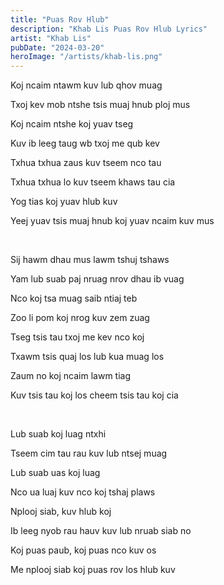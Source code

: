 ```yaml
---
title: "Puas Rov Hlub"
description: "Khab Lis Puas Rov Hlub Lyrics"
artist: "Khab Lis"
pubDate: "2024-03-20"
heroImage: "/artists/khab-lis.png"
---
```


Koj ncaim ntawm kuv lub qhov muag

Txoj kev mob ntshe tsis muaj hnub ploj mus

Koj ncaim ntshe koj yuav tseg

Kuv ib leeg taug wb txoj me qub kev

Txhua txhua zaus kuv tseem nco tau

Txhua txhua lo kuv tseem khaws tau cia

Yog tias koj yuav hlub kuv

Yeej yuav tsis muaj hnub koj yuav ncaim kuv mus

<br />

Sij hawm dhau mus lawm tshuj tshaws

Yam lub suab paj nruag nrov dhau ib vuag

Nco koj tsa muag saib ntiaj teb

Zoo li pom koj nrog kuv zem zuag

Tseg tsis tau txoj me kev nco koj

Txawm tsis quaj los lub kua muag los

Zaum no koj ncaim lawm tiag

Kuv tsis tau koj los cheem tsis tau koj cia

<br />

Lub suab koj luag ntxhi

Tseem cim tau rau kuv lub ntsej muag

Lub suab uas koj luag

Nco ua luaj kuv nco koj tshaj plaws

Nplooj siab, kuv hlub koj

Ib leeg nyob rau hauv kuv lub nruab siab no

Koj puas paub, koj puas nco kuv os

Me nplooj siab koj puas rov los hlub kuv
